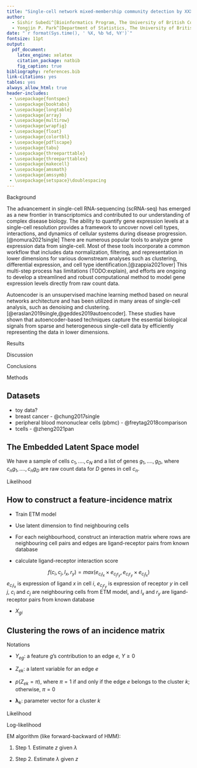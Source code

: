 ```yaml
---
title: "Single-cell network mixed-membership community detection by XXX"
author:
  - Sishir Subedi^[Bioinformatics Program, The University of British Columbia]
  - Yongjin P. Park^[Department of Statistics, The University of British Columbia, ypp@stat.ubc.ca]
date: "`r format(Sys.time(), ' %X, %b %d, %Y')`"
fontsize: 11pt
output:
  pdf_document:
    latex_engine: xelatex
    citation_package: natbib
    fig_caption: true
bibliography: references.bib 
link-citations: yes
tables: yes
always_allow_html: true
header-includes:
 - \usepackage{fontspec}
 - \usepackage{booktabs}
 - \usepackage{longtable}
 - \usepackage{array}
 - \usepackage{multirow}
 - \usepackage{wrapfig}
 - \usepackage{float}
 - \usepackage{colortbl}
 - \usepackage{pdflscape}
 - \usepackage{tabu}
 - \usepackage{threeparttable}
 - \usepackage{threeparttablex}
 - \usepackage{makecell}
 - \usepackage{amsmath}
 - \usepackage{amssymb}
 - \usepackage{setspace}\doublespacing
---
```




Background

The advancement in single-cell RNA-sequencing (scRNA-seq) has emerged as a new frontier in transcriptomics and contributed to our understanding of complex disease biology. The ability to quantify gene expression levels at a single-cell resolution provides a framework to uncover novel cell types, interactions, and dynamics of cellular systems during disease progression.[@nomura2021single] There are numerous popular tools to analyze gene expression data from single-cell. Most of these tools incorporate a common workflow that includes data normalization, filtering, and representation in lower dimensions for various downstream analyses such as clustering, differential expression, and cell type identification.[@zappia2021over] This multi-step process has limitations (TODO:explain), and efforts are ongoing to develop a streamlined and robust computational method to model gene expression levels directly from raw count data.

Autoencoder is an unsupervised machine learning method based on neural networks architecture and has been utilized in many areas of single-cell analysis, such as denoising and clustering.[@eraslan2019single,@geddes2019autoencoder]. These studies have shown that autoencoder-based techniques capture the essential biological signals from sparse and heterogeneous single-cell data by efficiently representing the data in lower dimensions. 

Results

Discussion

Conclusions

Methods

## Datasets
* toy data?
* breast cancer - @chung2017single
* peripheral blood mononuclear cells (pbmc) - @freytag2018comparison
* tcells - @zheng2021pan

## The Embedded Latent Space model
We have a sample of cells ${c_{1},....,c_{N}}$ and a list of genes ${g_{1},....,g_{D}}$, where ${c_{n}g_{1},....,c_{n}g_{D}}$ are raw count data for $D$ genes in cell $c_{n}$. 

Likelihood
\begin{equation}
\begin{split}
p(c_{nd}\mid \delta_{n}, \beta) = \sum_{k}\theta_{nk}\beta_{k,c_{nd}} 
\end{split}
\end{equation}

## How to construct a feature-incidence matrix
* Train ETM model 
* Use latent dimension to find neighbouring cells


* For each neighbourhood, construct an interaction matrix where rows are neighbouring cell pairs and edges are ligand-receptor pairs from known database

* calculate ligand-receptor interaction score

$$ f(c_{i},c_{j},l_{x},r_{y}) = max(e_{c_{i}l_{x}} \times e_{c_{j}r_{y}} ,e_{c_{i}r_{y}} \times e_{c_{j}l_{x}}) $$
$e_{c_{i}l_{x}}$ is expression of ligand $x$ in cell $i$, $e_{c_{j}r_{y}}$ is expression of receptor $y$ in cell $j$, $c_{i}$ and $c_{j}$ are neighbouring cells from ETM model, and $l_{x}$ and $r_{y}$ are ligand-receptor pairs from known database 

* $X_{gi}$

<!-- \begin{eqnarray*} -->
<!-- a \\ -->
<!-- b \\ -->
<!-- \end{eqnarray*} -->

## Clustering the rows of an incidence matrix

Notations

* $Y_{eg}$: a feature $g$'s contribution to an edge $e$, $Y \ge 0$

* $Z_{ek}$: a latent variable for an edge $e$ 

* $p(Z_{ek}=\pi)$, where $\pi = 1$ if and only if the edge $e$ belongs to the cluster $k$; otherwise, $\pi = 0$

* $\boldsymbol{\lambda}_{k}:$ parameter vector for a cluster $k$

Likelihood
\begin{equation}
\begin{split}
p(Y,Z|\lambda,\pi) & = \prod_{g}\sum_{k}p(y_{g},z_{g}=k) \\
 & = \prod_{g}\sum_{k}p(y_{g}\mid z_{g}=k)p(z_{g}=k) \\
& = \prod_{g}\sum_{k}Poisson(y_{g}\mid \lambda_{k}^{y})\pi_{k} \\
& = \prod_{g}\sum_{k}\prod_{e}Poisson(y_{eg}\mid \lambda_{ek}^{y})\pi_{k} \\
\end{split}
\end{equation}

Log-likelihood
\begin{equation}
\begin{split}
log(p(Y,Z|\lambda,\pi)) & = \sum_{g} log (\sum_{k} p(y_{g},z_{g}=k))\\
& \geq \sum_{g} \sum_{k} q(z_{g}=k) log (\frac{ p(y_{g},z_{g}=k)} {q(z_{g}=k)} )\\
& = \sum_{g} \sum_{k} q(z_{g}=k) log (p(y_{g},z_{g}=k)) - q(z_{g}=k) log (q(z_{g}=k)) \\
\end{split}
\end{equation}




EM algorithm (like forward-backward of HMM):

1. Step 1. Estimate $z$ given $\lambda$

2. Step 2. Estimate $\lambda$ given $z$

